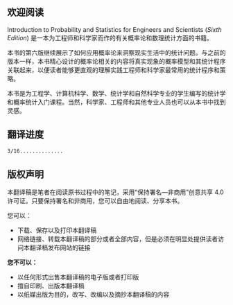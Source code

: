 ## 欢迎阅读 {.unnumbered}

Introduction to Probability and Statistics for Engineers and Scientists (*Sixth Edition*) 是一本为工程师和科学家而作的有关概率论和数理统计方面的书籍。

本书的第六版继续展示了如何应用概率论来洞察现实生活中的统计问题。与之前的版本一样，本书精心设计的概率论相关的内容将真实现象的概率模型和其统计程序关联起来，以便读者能够更直观的理解实践工程师和科学家最常用的统计程序和策略。

本书是为工程学、计算机科学、数学、统计学和自然科学专业的学生编写的统计学和概率统计入门课程。当然，科学家、工程师和其他专业人员也可以从本书中找到灵感。

## 翻译进度
```.bash
3/16..............
```

## 版权声明
本翻译稿是笔者在阅读原书过程中的笔记，采用“保持署名—非商用”创意共享 4.0 许可证。只要保持署名和非商用，您可以自由地阅读、分享本书。

您可以：

* 下载、保存以及打印本翻译稿
* 网络链接、转载本翻译稿的部分或者全部内容，但是必须在明显处提供读者访问本翻译稿发布网站的链接

**您不可以：**

* 以任何形式出售本翻译稿的电子版或者打印版
* 擅自印刷、出版本翻译稿
* 以纸媒出版为目的，改写、改编以及摘抄本翻译稿的内容